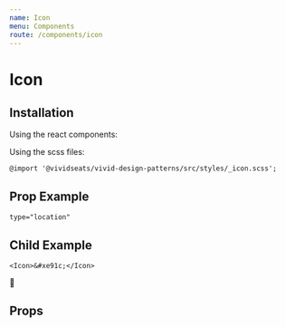 ```yaml
---
name: Icon
menu: Components
route: /components/icon
---
```



# Icon

## Installation

Using the react components:


Using the scss files:

    @import '@vividseats/vivid-design-patterns/src/styles/_icon.scss';

## Prop Example

`type="location"`

<Playground>
    <Icon type="location" />
</Playground>

## Child Example

`<Icon>&#xe91c;</Icon>`

<Playground>
    <Icon>&#xe91c;</Icon>
</Playground>

## Props

<Props of={Icon} />
